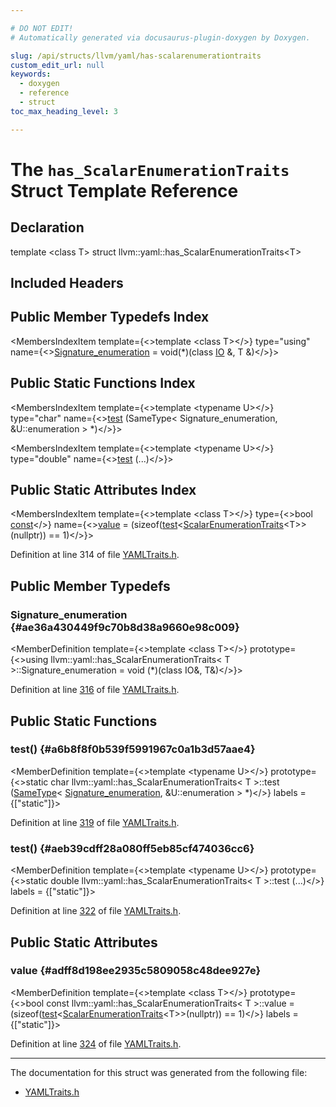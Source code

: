 ```yaml
---

# DO NOT EDIT!
# Automatically generated via docusaurus-plugin-doxygen by Doxygen.

slug: /api/structs/llvm/yaml/has-scalarenumerationtraits
custom_edit_url: null
keywords:
  - doxygen
  - reference
  - struct
toc_max_heading_level: 3

---
```





# The `has_ScalarEnumerationTraits` Struct Template Reference

<DoxygenPage pluginConfig={pluginConfig}>



## Declaration

<CodeBlock>template &lt;class T&gt;
struct llvm::yaml::has_ScalarEnumerationTraits&lt;T&gt;</CodeBlock>

## Included Headers

<IncludesList>
<IncludesListItem
  filePath="llvm/Support/YAMLTraits.h"
  permalink="/docs/api/files/include/include/llvm/include/llvm/support/yamltraits-h"
  isLocal="true" />
</IncludesList>

## Public Member Typedefs Index

<MembersIndex>

<MembersIndexItem
  template={<>template &lt;class T&gt;</>}
  type="using"
  name={<><a href="#ae36a430449f9c70b8d38a9660e98c009">Signature&#95;enumeration</a> = void(&#42;)(class <a href="/docs/api/classes/llvm/yaml/io">IO</a> &amp;, T &amp;)</>}>
</MembersIndexItem>

</MembersIndex>

## Public Static Functions Index

<MembersIndex>

<MembersIndexItem
  template={<>template &lt;typename U&gt;</>}
  type="char"
  name={<><a href="#a6b8f8f0b539f5991967c0a1b3d57aae4">test</a> (SameType&lt; Signature&#95;enumeration, &amp;U::enumeration &gt; &#42;)</>}>
</MembersIndexItem>

<MembersIndexItem
  template={<>template &lt;typename U&gt;</>}
  type="double"
  name={<><a href="#aeb39cdff28a080ff5eb85cf474036cc6">test</a> (...)</>}>
</MembersIndexItem>

</MembersIndex>

## Public Static Attributes Index

<MembersIndex>

<MembersIndexItem
  template={<>template &lt;class T&gt;</>}
  type={<>bool <a href="/docs/api/files/lib/lib/target/lib/target/aarch64/aarch64promoteconstant-cpp/#a90f8350fecae261c25be85d38b451bff">const</a></>}
  name={<><a href="#adff8d198ee2935c5809058c48dee927e">value</a> =
    (sizeof(<a href="#a6b8f8f0b539f5991967c0a1b3d57aae4">test</a>&lt;<a href="/docs/api/structs/llvm/yaml/scalarenumerationtraits">ScalarEnumerationTraits</a>&lt;T&gt;&gt;(nullptr)) == 1)</>}>
</MembersIndexItem>

</MembersIndex>


Definition at line 314 of file <a href="/docs/api/files/include/include/llvm/include/llvm/support/yamltraits-h">YAMLTraits.h</a>.

<SectionDefinition>

## Public Member Typedefs

### Signature&#95;enumeration {#ae36a430449f9c70b8d38a9660e98c009}

<MemberDefinition
  template={<>template &lt;class T&gt;</>}
  prototype={<>using llvm::yaml::has&#95;ScalarEnumerationTraits&lt; T &gt;::Signature&#95;enumeration =  void (&#42;)(class IO&amp;, T&amp;)</>}>

Definition at line <a href="/docs/api/files/include/include/llvm/include/llvm/support/yamltraits-h/#l00316">316</a> of file <a href="/docs/api/files/include/include/llvm/include/llvm/support/yamltraits-h">YAMLTraits.h</a>.
</MemberDefinition>

</SectionDefinition>

<SectionDefinition>

## Public Static Functions

### test() {#a6b8f8f0b539f5991967c0a1b3d57aae4}

<MemberDefinition
  template={<>template &lt;typename U&gt;</>}
  prototype={<>static char llvm::yaml::has&#95;ScalarEnumerationTraits&lt; T &gt;::test (<a href="/docs/api/structs/llvm/sametype">SameType</a>&lt; <a href="#ae36a430449f9c70b8d38a9660e98c009">Signature&#95;enumeration</a>, &amp;U::enumeration &gt; &#42;)</>}
  labels = {["static"]}>

Definition at line <a href="/docs/api/files/include/include/llvm/include/llvm/support/yamltraits-h/#l00319">319</a> of file <a href="/docs/api/files/include/include/llvm/include/llvm/support/yamltraits-h">YAMLTraits.h</a>.
</MemberDefinition>

### test() {#aeb39cdff28a080ff5eb85cf474036cc6}

<MemberDefinition
  template={<>template &lt;typename U&gt;</>}
  prototype={<>static double llvm::yaml::has&#95;ScalarEnumerationTraits&lt; T &gt;::test (...)</>}
  labels = {["static"]}>

Definition at line <a href="/docs/api/files/include/include/llvm/include/llvm/support/yamltraits-h/#l00322">322</a> of file <a href="/docs/api/files/include/include/llvm/include/llvm/support/yamltraits-h">YAMLTraits.h</a>.
</MemberDefinition>

</SectionDefinition>

<SectionDefinition>

## Public Static Attributes

### value {#adff8d198ee2935c5809058c48dee927e}

<MemberDefinition
  template={<>template &lt;class T&gt;</>}
  prototype={<>bool const llvm::yaml::has&#95;ScalarEnumerationTraits&lt; T &gt;::value =
    (sizeof(<a href="#a6b8f8f0b539f5991967c0a1b3d57aae4">test</a>&lt;<a href="/docs/api/structs/llvm/yaml/scalarenumerationtraits">ScalarEnumerationTraits</a>&lt;T&gt;&gt;(nullptr)) == 1)</>}
  labels = {["static"]}>

Definition at line <a href="/docs/api/files/include/include/llvm/include/llvm/support/yamltraits-h/#l00324">324</a> of file <a href="/docs/api/files/include/include/llvm/include/llvm/support/yamltraits-h">YAMLTraits.h</a>.
</MemberDefinition>

</SectionDefinition>

<hr/>

The documentation for this struct was generated from the following file:

<ul>
<li><a href="/docs/api/files/include/include/llvm/include/llvm/support/yamltraits-h">YAMLTraits.h</a></li>
</ul>

</DoxygenPage>
